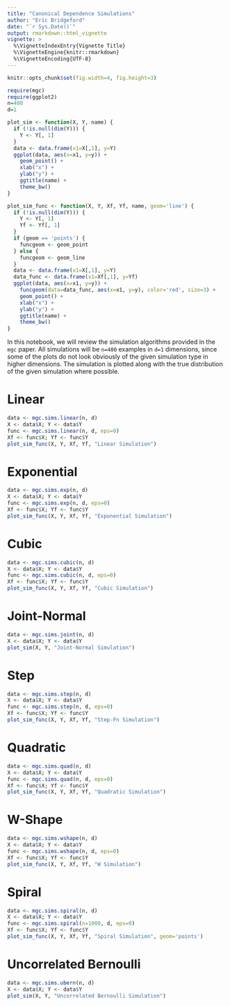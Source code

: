 ```yaml
---
title: "Canonical Dependence Simulations"
author: "Eric Bridgeford"
date: "`r Sys.Date()`"
output: rmarkdown::html_vignette
vignette: >
  %\VignetteIndexEntry{Vignette Title}
  %\VignetteEngine{knitr::rmarkdown}
  %\VignetteEncoding{UTF-8}
---
```


```r
knitr::opts_chunk$set(fig.width=4, fig.height=3)
```

```r
require(mgc)
require(ggplot2)
n=400
d=1
```

```r
plot_sim <- function(X, Y, name) {
  if (!is.null(dim(Y))) {
    Y <- Y[, 1]
  }
  data <- data.frame(x1=X[,1], y=Y)
  ggplot(data, aes(x=x1, y=y)) +
    geom_point() +
    xlab("x") +
    ylab("y") +
    ggtitle(name) +
    theme_bw()
}

plot_sim_func <- function(X, Y, Xf, Yf, name, geom='line') {
  if (!is.null(dim(Y))) {
    Y <- Y[, 1]
    Yf <- Yf[, 1]
  }
  if (geom == 'points') {
    funcgeom <- geom_point
  } else {
    funcgeom <- geom_line
  }
  data <- data.frame(x1=X[,1], y=Y)
  data_func <- data.frame(x1=Xf[,1], y=Yf)
  ggplot(data, aes(x=x1, y=y)) +
    funcgeom(data=data_func, aes(x=x1, y=y), color='red', size=3) +
    geom_point() +
    xlab("x") +
    ylab("y") +
    ggtitle(name) +
    theme_bw()
}
```

In this notebook, we will review the simulation algorithms provided in the `mgc` paper. All simulations will be `n=400` examples in `d=1` dimensions, since some of the plots do not look obviously of the given simulation type in higher dimensions. The simulation is plotted along with the true distribution of the given simulation where possible.

# Linear

```r
data <- mgc.sims.linear(n, d)
X <- data$X; Y <- data$Y
func <- mgc.sims.linear(n, d, eps=0)
Xf <- func$X; Yf <- func$Y
plot_sim_func(X, Y, Xf, Yf, "Linear Simulation")
```

# Exponential

```r
data <- mgc.sims.exp(n, d)
X <- data$X; Y <- data$Y
func <- mgc.sims.exp(n, d, eps=0)
Xf <- func$X; Yf <- func$Y
plot_sim_func(X, Y, Xf, Yf, "Exponential Simulation")
```

# Cubic

```r
data <- mgc.sims.cubic(n, d)
X <- data$X; Y <- data$Y
func <- mgc.sims.cubic(n, d, eps=0)
Xf <- func$X; Yf <- func$Y
plot_sim_func(X, Y, Xf, Yf, "Cubic Simulation")
```

# Joint-Normal

```r
data <- mgc.sims.joint(n, d)
X <- data$X; Y <- data$Y
plot_sim(X, Y, "Joint-Normal Simulation")
```
# Step

```r
data <- mgc.sims.step(n, d)
X <- data$X; Y <- data$Y
func <- mgc.sims.step(n, d, eps=0)
Xf <- func$X; Yf <- func$Y
plot_sim_func(X, Y, Xf, Yf, "Step-Fn Simulation")
```

# Quadratic

```r
data <- mgc.sims.quad(n, d)
X <- data$X; Y <- data$Y
func <- mgc.sims.quad(n, d, eps=0)
Xf <- func$X; Yf <- func$Y
plot_sim_func(X, Y, Xf, Yf, "Quadratic Simulation")
```

# W-Shape

```r
data <- mgc.sims.wshape(n, d)
X <- data$X; Y <- data$Y
func <- mgc.sims.wshape(n, d, eps=0)
Xf <- func$X; Yf <- func$Y
plot_sim_func(X, Y, Xf, Yf, "W Simulation")
```

# Spiral

```r
data <- mgc.sims.spiral(n, d)
X <- data$X; Y <- data$Y
func <- mgc.sims.spiral(n=1000, d, eps=0)
Xf <- func$X; Yf <- func$Y
plot_sim_func(X, Y, Xf, Yf, "Spiral Simulation", geom='points')
```

# Uncorrelated Bernoulli

```r
data <- mgc.sims.ubern(n, d)
X <- data$X; Y <- data$Y
plot_sim(X, Y, "Uncorrelated Bernoulli Simulation")
```
